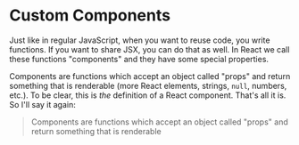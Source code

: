 # Custom Components

Just like in regular JavaScript, when you want to reuse code, you write
functions. If you want to share JSX, you can do that as well. In React we call
these functions "components" and they have some special properties.

Components are functions which accept an object called "props" and return
something that is renderable (more React elements, strings, `null`, numbers,
etc.). To be clear, this is _the_ definition of a React component. That's all it
is. So I'll say it again:

> Components are functions which accept an object called "props" and return
> something that is renderable
